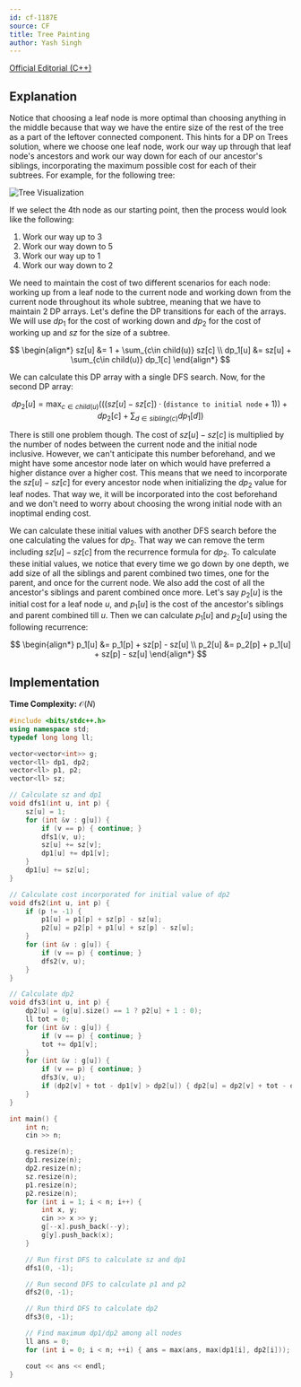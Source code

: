 ```yaml
---
id: cf-1187E
source: CF
title: Tree Painting
author: Yash Singh
---
```


[Official Editorial (C++)](https://codeforces.com/blog/entry/68111)

## Explanation

Notice that choosing a leaf node is more optimal than
choosing anything in the middle because that way we have the entire size of the
rest of the tree as a part of the leftover connected component. This hints for a
DP on Trees solution, where we choose one leaf node, work our way up through
that leaf node's ancestors and work our way down for each of our ancestor's
siblings, incorporating the maximum possible cost for each of their subtrees.
For example, for the following tree:

![Tree Visualization](/solutions/gold/cf-1187E/tree.png)

If we select the 4th node as our starting point, then the process would look
like the following:

1. Work our way up to 3
2. Work our way down to 5
3. Work our way up to 1
4. Work our way down to 2

We need to maintain the cost of two different scenarios for each node: working
up from a leaf node to the current node and working down from the current node
throughout its whole subtree, meaning that we have to maintain 2 DP arrays.
Let's define the DP transitions for each of the arrays. We will use $dp_1$ for
the cost of working down and $dp_2$ for the cost of working up and $sz$ for the
size of a subtree.

$$
\begin{align*}
sz[u] &= 1 + \sum_{c\in child(u)} sz[c] \\
dp_1[u] &= sz[u] + \sum_{c\in child(u)} dp_1[c]
\end{align*}
$$

We can calculate this DP array with a single DFS search. Now, for the second DP
array:

$$
dp_2[u] = \max_{c\in child(u)} (((sz[u] - sz[c])\cdot (\texttt{distance to initial node}+1)) + dp_2[c] + \sum_{d\in sibling(c)}dp_1[d])
$$

There is still one problem though. The cost of $sz[u] - sz[c]$ is multiplied by
the number of nodes between the current node and the initial node inclusive.
However, we can't anticipate this number beforehand, and we might have some
ancestor node later on which would have preferred a higher distance over a higher
cost. This means that we need to incorporate the $sz[u] - sz[c]$ for every
ancestor node when initializing the $dp_2$ value for leaf nodes. That way we, it
will be incorporated into the cost beforehand and we don't need to worry about
choosing the wrong initial node with an inoptimal ending cost.

We can calculate these initial values with another DFS search before the one
calculating the values for $dp_2$. That way we can remove the term including
$sz[u] - sz[c]$ from the recurrence formula for $dp_2$. To calculate these
initial values, we notice that every time we go down by one depth, we add size
of all the siblings and parent combined two times, one for the parent, and once
for the current node. We also add the cost of all the ancestor's siblings and
parent combined once more. Let's say $p_2[u]$ is the initial cost for a leaf
node $u$, and $p_1[u]$ is the cost of the ancestor's siblings and parent
combined till $u$. Then we can calculate $p_1[u]$ and $p_2[u]$ using the
following recurrence:

$$
\begin{align*}
p_1[u] &= p_1[p] + sz[p] - sz[u] \\
p_2[u] &= p_2[p] + p_1[u] + sz[p] - sz[u]
\end{align*}
$$

## Implementation

**Time Complexity:** $\mathcal{O}(N)$

<LanguageSection>

<CPPSection>

```cpp
#include <bits/stdc++.h>
using namespace std;
typedef long long ll;

vector<vector<int>> g;
vector<ll> dp1, dp2;
vector<ll> p1, p2;
vector<ll> sz;

// Calculate sz and dp1
void dfs1(int u, int p) {
	sz[u] = 1;
	for (int &v : g[u]) {
		if (v == p) { continue; }
		dfs1(v, u);
		sz[u] += sz[v];
		dp1[u] += dp1[v];
	}
	dp1[u] += sz[u];
}

// Calculate cost incorporated for initial value of dp2
void dfs2(int u, int p) {
	if (p != -1) {
		p1[u] = p1[p] + sz[p] - sz[u];
		p2[u] = p2[p] + p1[u] + sz[p] - sz[u];
	}
	for (int &v : g[u]) {
		if (v == p) { continue; }
		dfs2(v, u);
	}
}

// Calculate dp2
void dfs3(int u, int p) {
	dp2[u] = (g[u].size() == 1 ? p2[u] + 1 : 0);
	ll tot = 0;
	for (int &v : g[u]) {
		if (v == p) { continue; }
		tot += dp1[v];
	}
	for (int &v : g[u]) {
		if (v == p) { continue; }
		dfs3(v, u);
		if (dp2[v] + tot - dp1[v] > dp2[u]) { dp2[u] = dp2[v] + tot - dp1[v]; }
	}
}

int main() {
	int n;
	cin >> n;

	g.resize(n);
	dp1.resize(n);
	dp2.resize(n);
	sz.resize(n);
	p1.resize(n);
	p2.resize(n);
	for (int i = 1; i < n; i++) {
		int x, y;
		cin >> x >> y;
		g[--x].push_back(--y);
		g[y].push_back(x);
	}

	// Run first DFS to calculate sz and dp1
	dfs1(0, -1);

	// Run second DFS to calculate p1 and p2
	dfs2(0, -1);

	// Run third DFS to calculate dp2
	dfs3(0, -1);

	// Find maximum dp1/dp2 among all nodes
	ll ans = 0;
	for (int i = 0; i < n; ++i) { ans = max(ans, max(dp1[i], dp2[i])); }

	cout << ans << endl;
}
```

</CPPSection>

</LanguageSection>
